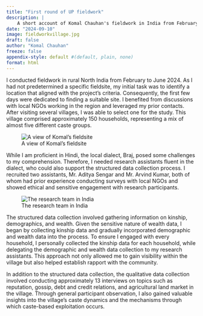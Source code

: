 ```yaml
---
title: "First round of UP fieldwork"
description: |
    A short account of Komal Chauhan's fieldwork in India from February to June 2024.
date: "2024-09-10"
image: fieldworkvillage.jpg
draft: false
author: "Komal Chauhan"
freeze: false
appendix-style: default #(default, plain, none)
format: html
---
```


I conducted fieldwork in rural North India from February to June 2024. As I had not predetermined a specific fieldsite, my initial task was to identify a location that aligned with the project’s criteria. Consequently, the first few days were dedicated to finding a suitable site. I benefited from discussions with local NGOs working in the region and leveraged my prior contacts. After visiting several villages, I was able to select one for the study. This village comprised approximately 150 households, representing a mix of almost five different caste groups.

![A view of Komal's fieldsite](ambedkarstatue.jpg "A photograph of Babasaheb Ambedkar's statue in the Dalit hamlet in the fieldwork village.")

While I am proficient in Hindi, the local dialect, Braj, posed some challenges to my comprehension. Therefore, I needed research assistants fluent in the dialect, who could also support the structured data collection process. I recruited two assistants, Mr. Aditya Sengar and Mr. Arvind Kumar, both of whom had prior experience conducting surveys with local NGOs and showed ethical and sensitive engagement with research participants. 

![The research team in India](RAs.jpg "A photograph of me with the research assistants, Aditya Sengar and Arvind Kumar with the village primary school in the background.")

The structured data collection involved gathering information on kinship, demographics, and wealth. Given the sensitive nature of wealth data, I began by collecting kinship data and gradually incorporated demographic and wealth data into the process. To ensure I engaged with every household, I personally collected the kinship data for each household, while delegating the demographic and wealth data collection to my research assistants. This approach not only allowed me to gain visibility within the village but also helped establish rapport with the community.

In addition to the structured data collection, the qualitative data collection involved conducting approximately 13 interviews on topics such as reputation, gossip, debt and credit relations, and agricultural land market in the village. Through general participant observation, I also gained valuable insights into the village's caste dynamics and the mechanisms through which caste-based exploitation occurs.